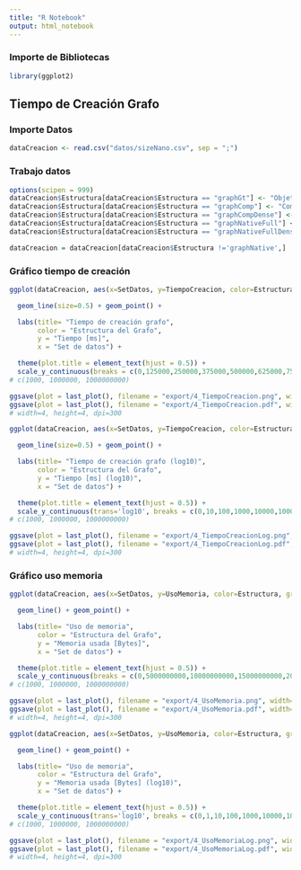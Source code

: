 ```yaml
---
title: "R Notebook"
output: html_notebook
---
```



### Importe de Bibliotecas

```r
library(ggplot2)
```

## Tiempo de Creación Grafo

### Importe Datos

```r
dataCreacion <- read.csv("datos/sizeNano.csv", sep = ";")
```

### Trabajo datos

```r
options(scipen = 999)
dataCreacion$Estructura[dataCreacion$Estructura == "graphGt"] <- "Objetos de Java"
dataCreacion$Estructura[dataCreacion$Estructura == "graphComp"] <- "Comprimido con índices"
dataCreacion$Estructura[dataCreacion$Estructura == "graphCompDense"] <- "Comprimido"
dataCreacion$Estructura[dataCreacion$Estructura == "graphNativeFull"] <- "Arreglos nativos con índices"
dataCreacion$Estructura[dataCreacion$Estructura == "graphNativeFullDense"] <- "Arreglos nativos"

dataCreacion = dataCreacion[dataCreacion$Estructura !='graphNative',]
```


### Gráfico tiempo de creación

```r
ggplot(dataCreacion, aes(x=SetDatos, y=TiempoCreacion, color=Estructura,group=Estructura)) + # fill=Estructura

  geom_line(size=0.5) + geom_point() +

  labs(title= "Tiempo de creación grafo",
       color = "Estructura del Grafo",
       y = "Tiempo [ms]",
       x = "Set de datos") +

  theme(plot.title = element_text(hjust = 0.5)) +
  scale_y_continuous(breaks = c(0,125000,250000,375000,500000,625000,750000,875000,1000000))
# c(1000, 1000000, 1000000000)

ggsave(plot = last_plot(), filename = "export/4_TiempoCreacion.png", width=8, height=5, dpi=300)
ggsave(plot = last_plot(), filename = "export/4_TiempoCreacion.pdf", width=8, height=5, dpi=300)
# width=4, height=4, dpi=300
```

```r
ggplot(dataCreacion, aes(x=SetDatos, y=TiempoCreacion, color=Estructura,group=Estructura)) + # fill=Estructura

  geom_line(size=0.5) + geom_point() +

  labs(title= "Tiempo de creación grafo (log10)",
       color = "Estructura del Grafo",
       y = "Tiempo [ms] (log10)",
       x = "Set de datos") +

  theme(plot.title = element_text(hjust = 0.5)) +
  scale_y_continuous(trans='log10', breaks = c(0,10,100,1000,10000,100000,1000000,100000))
# c(1000, 1000000, 1000000000)

ggsave(plot = last_plot(), filename = "export/4_TiempoCreacionLog.png", width=8, height=5, dpi=300)
ggsave(plot = last_plot(), filename = "export/4_TiempoCreacionLog.pdf", width=8, height=5, dpi=300)
# width=4, height=4, dpi=300
```


### Gráfico uso memoria

```r
ggplot(dataCreacion, aes(x=SetDatos, y=UsoMemoria, color=Estructura, group=Estructura)) + # fill=Estructura

  geom_line() + geom_point() +

  labs(title= "Uso de memoria",
       color = "Estructura del Grafo",
       y = "Memoria usada [Bytes]",
       x = "Set de datos") +

  theme(plot.title = element_text(hjust = 0.5)) +
  scale_y_continuous(breaks = c(0,5000000000,10000000000,15000000000,20000000000,25000000000,30000000000,35000000000,40000000000,45000000000))
# c(1000, 1000000, 1000000000)

ggsave(plot = last_plot(), filename = "export/4_UsoMemoria.png", width=8, height=5, dpi=300)
ggsave(plot = last_plot(), filename = "export/4_UsoMemoria.pdf", width=8, height=5, dpi=300)
# width=4, height=4, dpi=300
```

```r
ggplot(dataCreacion, aes(x=SetDatos, y=UsoMemoria, color=Estructura, group=Estructura)) + # fill=Estructura

  geom_line() + geom_point() +

  labs(title= "Uso de memoria",
       color = "Estructura del Grafo",
       y = "Memoria usada [Bytes] (log10)",
       x = "Set de datos") +

  theme(plot.title = element_text(hjust = 0.5)) +
  scale_y_continuous(trans='log10', breaks = c(0,1,10,100,1000,10000,100000, 1000000, 10000000, 100000000, 1000000000, 10000000000, 100000000000, 1000000000000))
# c(1000, 1000000, 1000000000)

ggsave(plot = last_plot(), filename = "export/4_UsoMemoriaLog.png", width=8, height=5, dpi=300)
ggsave(plot = last_plot(), filename = "export/4_UsoMemoriaLog.pdf", width=8, height=5, dpi=300)
# width=4, height=4, dpi=300
```

